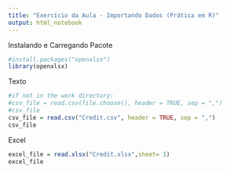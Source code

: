 ```yaml
---
title: "Exercício da Aula - Importando Dados (Prática em R)"
output: html_notebook
---
```


Instalando e Carregando Pacote
```r
#install.packages("openxlsx")
library(openxlsx)
```

Texto
```r
#if not in the work directory:
#csv_file = read.csv(file.choose(), header = TRUE, sep = ",")
#csv_file
csv_file = read.csv("Credit.csv", header = TRUE, sep = ",")
csv_file
```

Excel
```r
excel_file = read.xlsx("Credit.xlsx",sheet= 1)
excel_file
```
